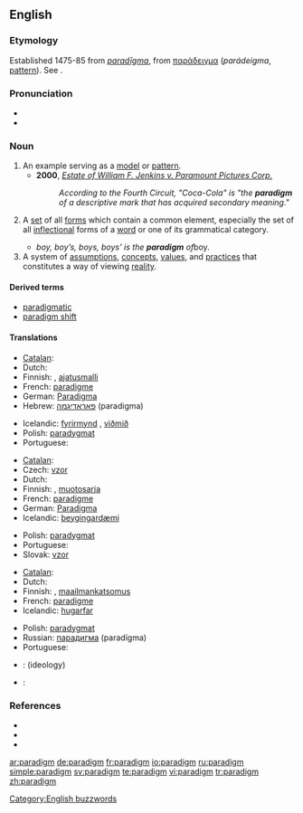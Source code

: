 {{was wotd|2006|June|13}}
==English==

===Etymology===
Established 1475-85 from {{LL.}} ''[[paradigma|paradīgma]]'', from {{Gr.}} [[παράδειγμα]] (''parádeigma'', [[pattern]]). See {{pie|deik-}}.

===Pronunciation===
* {{IPA|/ˈpær.ə.daɪm/}}
* {{audio|en-us-paradigm.ogg|Audio (US)}}

===Noun===
{{en-noun}}

# An example serving as a [[model]] or [[pattern]].
#* '''2000''', ''[[s:Estate of William F. Jenkins v. Paramount Pictures Corp.|Estate of William F. Jenkins v. Paramount Pictures Corp.]]''
#*: ''According to the Fourth Circuit, "Coca-Cola" is "the '''paradigm''' of a descriptive mark that has acquired secondary meaning."''
# {{context|linguistics}} A [[set]] of all [[form]]s which contain a common element, especially the set of all [[inflection]]al forms of a [[word]] or one of its grammatical category.
#* ''boy, boy’s, boys, boys’ is the '''paradigm''' of ''boy''.''
# A system of [[assumption]]s, [[concept]]s, [[value]]s, and [[practice]]s that constitutes a way of viewing [[reality]].

====Derived terms====
*[[paradigmatic]]
*[[paradigm shift]]

====Translations====
{{trans-top|model or example}}
*[[Catalan]]: {{t-|ca|paradigma|m}}
*Dutch: {{t+|nl|paradigma|n}}
*Finnish: {{t+|fi|paradigma}}, [[ajatusmalli]]
*French: [[paradigme]] {{m}}
*German: [[Paradigma]] {{n}}
*Hebrew: [[פאראדיגמה]] (paradigma) {{f}}
{{trans-mid}}
*Icelandic: [[fyrirmynd]] {{f}}, [[viðmið]] {{n}}
*Polish: [[paradygmat]] {{m}}
*Portuguese: {{t+|pt|paradigma|m}}
{{trans-bottom}}

{{trans-top|grammatical inflections}}
*[[Catalan]]: {{t-|ca|paradigma|m}}
*Czech: [[vzor]] {{m}}
*Dutch: {{t+|nl|paradigma|n}}
*Finnish: {{t+|fi|paradigma}}, [[muotosarja]]
*French: [[paradigme]] {{m}}
*German: [[Paradigma]] {{n}}
*Icelandic: [[beygingardæmi]] {{n}}
{{trans-mid}}
*Polish: [[paradygmat]] {{m}}
*Portuguese: {{t+|pt|paradigma|m}}
*Slovak: [[vzor]] {{m}}
{{trans-bottom}}

{{trans-top|way of thinking}}
*[[Catalan]]: {{t-|ca|paradigma|m}}
*Dutch: {{t+|nl|paradigma|n}}
*Finnish: {{t+|fi|paradigma}}, [[maailmankatsomus]]
*French: [[paradigme]] {{m}}
*Icelandic: [[hugarfar]] {{n}}
{{trans-mid}}
*Polish: [[paradygmat]] {{m}}
*Russian: [[парадигма]] (paradígma) {{f}}
*Portuguese: {{t+|pt|paradigma|m}}
{{trans-bottom}}

{{checktrans}}
{{trans-top|Translations to be categorized}}
*{{ttbc|Slovak}}: {{t-|sk|paradigma|f}} (ideology)
*{{ttbc|Spanish}}: {{t-|es|paradigma|m}}
{{trans-bottom}}

===References===
{{pedialite|Paradigm}}
* {{R:American Heritage 2000|paradigm}}
* {{R:Dictionary.com|paradigm}}
* {{R:WordNet 2003|paradigm}}

[[Category:English buzzwords]]

[[ar:paradigm]]
[[de:paradigm]]
[[fr:paradigm]]
[[io:paradigm]]
[[ru:paradigm]]
[[simple:paradigm]]
[[sv:paradigm]]
[[te:paradigm]]
[[vi:paradigm]]
[[tr:paradigm]]
[[zh:paradigm]]